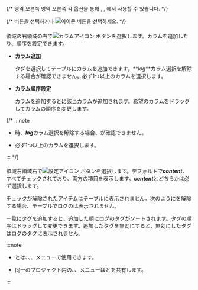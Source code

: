 {/* <InDoc pages="log-search,aws-log-search,log-exp,aws-log-exp"><LinkImage img="number-03.png" className="ico" /> 영역 오른쪽</InDoc><InDoc pages="log-lt,aws-log-lt"><LinkImage img="number-02.png" className="ico" /> 영역 오른쪽</InDoc> 각 옵션을 통해 <Cmdname sid="logTail" className="uitext" />, <Cmdname sid="log_search" className="uitext" />, <Cmdname sid="logExplorer" className="uitext" />에서 사용할 수 있습니다.  */}

{/* <Cmdname sid="column_settings" className="uitext" /> 버튼을 선택하거나 ![아이콘](/img/ic-setting.svg) <Cmdname sid="ITM08349" className="uitext" /> 버튼을 선택하세요.  */}

#### <Cmdname sid="column_settings" className="uitext" />

<InDoc pages="log-search,aws-log-search,log-exp,aws-log-exp"><LinkImage img="number-03.png" className="ico" />領域の右</InDoc><InDoc pages="log-lt,aws-log-lt"><LinkImage img="number-02.png" className="ico" />領域の右</InDoc>で![カラムアイコン](/img/ic-column.svg) <Cmdname sid="column_settings" className="uitext" />ボタンを選択します。カラムを追加したり、順序を設定できます。

- **カラム追加**

  タグを選択してテーブルにカラムを追加できます。**_log_**カラム選択を解除する場合<Cmdname sid="ITM08349" className="uitext" />が確認できません。必ず1つ以上のカラムを選択します。 

- **カラム順序設定**

  カラムを追加すると<Cmdname sid="TTL06055" className="uitext" />に該当カラムが追加されます。希望のカラムをドラッグしてカラムの順序を変更します。

{/* :::note 

- <Cmdname sid="add_a_column" className="uitext" />時、***log***カラム選択を解除する場合、<Cmdname sid="ITM08349" className="uitext" />が確認できません。

- 必ず1つ以上のカラムを選択します。 

::: */}

#### <Cmdname sid="ITM08349" className="uitext" />

<ImgLang img='log-table-contents.png' desc='テーブルのコンテンツ設定'/>

<InDoc pages="log-search,aws-log-search,log-exp,aws-log-exp"><LinkImage img="number-03.png" className="ico" />領域右</InDoc><InDoc pages="log-lt,aws-log-lt"><LinkImage img="number-02.png" className="ico" />領域右</InDoc>で![設定アイコン](/img/ic-setting.svg) <Cmdname sid="ITM08349" className="uitext" /> ボタンを選択します。デフォルトで***content***、<Cmdname sid="tag" className="uitext" />すべてチェックされており、両方の項目を表示します。***content***と<Cmdname sid="tag" className="uitext" />どちらかは必ず選択します。

チェックが解除されたアイテムはテーブルに表示されません。次のように<Cmdname sid="tag" className="uitext" />を解除する場合、テーブルでログの<Cmdname sid="tag" className="uitext" />は表示されません。

<ImgLang img='log-table-contents-remove-tag.png' desc='ログテーブルコンテンツタグ非表示'/>

<Cmdname sid="tag_management" className="uitext" />一覧にタグを追加すると、追加した順にログのタグがソートされます。タグの順序はドラッグして変更できます。追加したタグを無効にすると、無効にしたタグはログのタグに表示されません。

:::note 

- <Cmdname sid="column_settings" className="uitext" />と<Cmdname sid="ITM08349" className="uitext" />は、<Cmdname sid="logTail" className="uitext" />、<Cmdname sid="side_logSearch" className="uitext" />、<Cmdname sid="logExplorer" className="uitext" />メニューで使用できます。

- 同一のプロジェクト内の<Cmdname sid="side_logTail" className="uitext" />、<Cmdname sid="side_logSearch" className="uitext" />、<Cmdname sid="side_logExplorer" className="uitext" />メニューは<Cmdname sid="column_settings" className="uitext" />と<Cmdname sid="ITM08349" className="uitext" />を共有します。 

:::
